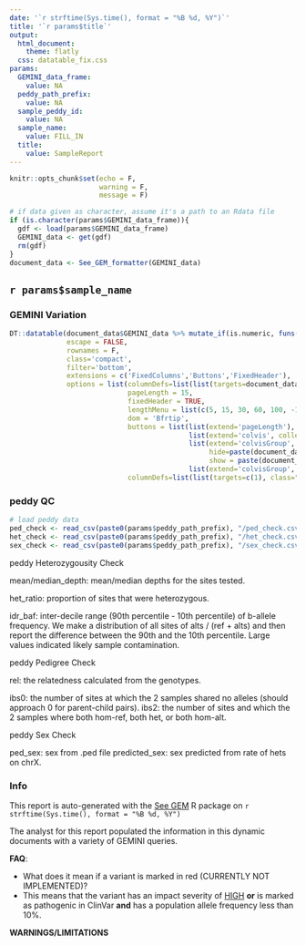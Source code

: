 ```yaml
---
date: '`r strftime(Sys.time(), format = "%B %d, %Y")`'
title: '`r params$title`'
output: 
  html_document:
    theme: flatly
  css: datatable_fix.css
params:
  GEMINI_data_frame:
    value: NA
  peddy_path_prefix:
    value: NA
  sample_peddy_id:
    value: NA
  sample_name:
    value: FILL_IN
  title:
    value: SampleReport
---
```


```r
knitr::opts_chunk$set(echo = F,
                      warning = F,
                      message = F)
```

```r
# if data given as character, assume it's a path to an Rdata file
if (is.character(params$GEMINI_data_frame)){
  gdf <- load(params$GEMINI_data_frame)
  GEMINI_data <- get(gdf)
  rm(gdf)
}
document_data <- See_GEM_formatter(GEMINI_data)
```


## `r params$sample_name` {.tabset}

### GEMINI Variation
```r

DT::datatable(document_data$GEMINI_data %>% mutate_if(is.numeric, funs(as.numeric(formatC(., format = "e", digits = 2)))), #width=1200, 
              escape = FALSE,
              rownames = F, 
              class='compact', 
              filter='bottom',
              extensions = c('FixedColumns','Buttons','FixedHeader'),
              options = list(columnDefs=list(list(targets=document_data$neg_core_index-1, visible = FALSE)),
                             pageLength = 15,
                             fixedHeader = TRUE,
                             lengthMenu = list(c(5, 15, 30, 60, 100, -1), list('5', '15', '30', '60', '100', 'All')),
                             dom = 'Bfrtip',
                             buttons = list(list(extend='pageLength'),
                                            list(extend='colvis', collectionLayout='four-column'),
                                            list(extend='colvisGroup', text='Core Fields', 
                                                 hide=paste(document_data$neg_core_index-1, collapse = ','), 
                                                 show = paste(document_data$core_index-1, collapse = ',')),
                                            list(extend='colvisGroup', text='Show All', show = ':hidden' )),
                             columnDefs=list(list(targets=c(1), class="dt-left")))) 

```

### peddy QC

```r
# load peddy data
ped_check <- read_csv(paste0(params$peddy_path_prefix), "/ped_check.csv")
het_check <- read_csv(paste0(params$peddy_path_prefix), "/het_check.csv")
sex_check <- read_csv(paste0(params$peddy_path_prefix), "/sex_check.csv")
```

peddy Heterozygousity Check

mean/median_depth: mean/median depths for the sites tested.

het_ratio: proportion of sites that were heterozygous.

idr_baf: inter-decile range (90th percentile - 10th percentile) of b-allele frequency. We make a distribution of all sites of alts / (ref + alts) and then report the difference between the 90th and the 10th percentile. Large values indicated likely sample contamination.

peddy Pedigree Check

rel: the relatedness calculated from the genotypes.

ibs0: the number of sites at which the 2 samples shared no alleles (should approach 0 for parent-child pairs).
ibs2: the number of sites and which the 2 samples where both hom-ref, both het, or both hom-alt.

peddy Sex Check

ped_sex: sex from .ped file
predicted_sex: sex predicted from rate of hets on chrX.

### Info

This report is auto-generated with the [See GEM](https://github.com/davemcg/See_GEM) R package on `r strftime(Sys.time(), format = "%B %d, %Y")`

The analyst for this report populated the information in this dynamic documents with a variety of GEMINI queries. 

**FAQ**:

* What does it mean if a variant is marked in red (CURRENTLY NOT IMPLEMENTED)?
* This means that the variant has an impact severity of [HIGH](http://gemini.readthedocs.io/en/latest/content/database_schema.html#details-of-the-impact-and-impact-severity-columns) **or** is marked as pathogenic in ClinVar **and** has a population allele frequency less than 10%. 

**WARNINGS/LIMITATIONS** 


